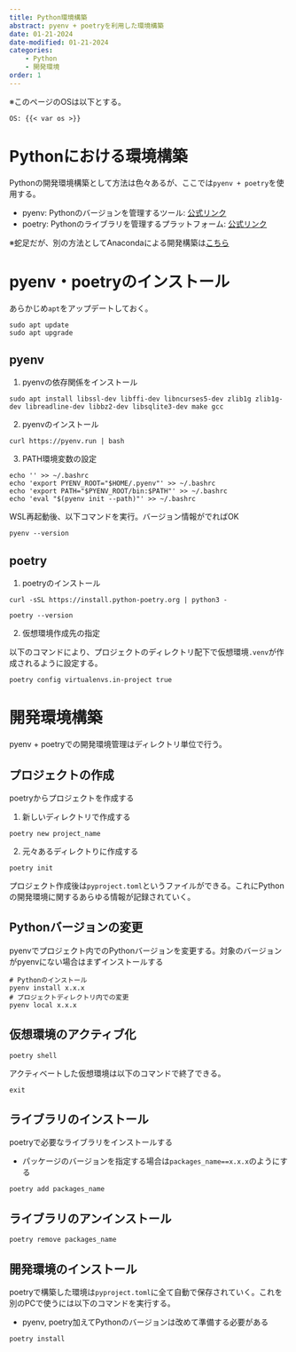 ```yaml
---
title: Python環境構築
abstract: pyenv + poetryを利用した環境構築
date: 01-21-2024
date-modified: 01-21-2024
categories:
    - Python
    - 開発環境
order: 1
---
```


※このページのOSは以下とする。
```
OS: {{< var os >}}
```

# Pythonにおける環境構築
Pythonの開発環境構築として方法は色々あるが、ここでは`pyenv + poetry`を使用する。

- pyenv: Pythonのバージョンを管理するツール: [公式リンク](https://github.com/pyenv/pyenv)
- poetry: Pythonのライブラリを管理するプラットフォーム: [公式リンク](https://python-poetry.org/)

※蛇足だが、別の方法としてAnacondaによる開発構築は[こちら](../%E3%81%9D%E3%81%AE%E4%BB%96/anaconda.qmd)

# pyenv・poetryのインストール

あらかじめ`apt`をアップデートしておく。

```shell
sudo apt update
sudo apt upgrade
```

## pyenv
1. pyenvの依存関係をインストール

```shell
sudo apt install libssl-dev libffi-dev libncurses5-dev zlib1g zlib1g-dev libreadline-dev libbz2-dev libsqlite3-dev make gcc
```
2. pyenvのインストール

```shell
curl https://pyenv.run | bash
```

3. PATH環境変数の設定

```shell
echo '' >> ~/.bashrc
echo 'export PYENV_ROOT="$HOME/.pyenv"' >> ~/.bashrc
echo 'export PATH="$PYENV_ROOT/bin:$PATH"' >> ~/.bashrc
echo 'eval "$(pyenv init --path)"' >> ~/.bashrc
```

WSL再起動後、以下コマンドを実行。バージョン情報がでればOK

```shell
pyenv --version
```

## poetry

1. poetryのインストール

```shell
curl -sSL https://install.python-poetry.org | python3 -
```

```shell
poetry --version
```

2. 仮想環境作成先の指定

以下のコマンドにより、プロジェクトのディレクトリ配下で仮想環境`.venv`が作成されるように設定する。

```shell
poetry config virtualenvs.in-project true
```

# 開発環境構築
pyenv + poetryでの開発環境管理はディレクトリ単位で行う。

## プロジェクトの作成
poetryからプロジェクトを作成する

1. 新しいディレクトリで作成する

```shell
poetry new project_name
```

2. 元々あるディレクトりに作成する

```shell
poetry init
```

プロジェクト作成後は`pyproject.toml`というファイルができる。これにPythonの開発環境に関するあらゆる情報が記録されていく。

## Pythonバージョンの変更
pyenvでプロジェクト内でのPythonバージョンを変更する。対象のバージョンがpyenvにない場合はまずインストールする

```shell
# Pythonのインストール
pyenv install x.x.x
# プロジェクトディレクトリ内での変更
pyenv local x.x.x
```

## 仮想環境のアクティブ化

```shell
poetry shell
```

アクティベートした仮想環境は以下のコマンドで終了できる。

```shell
exit
```

## ライブラリのインストール
poetryで必要なライブラリをインストールする

- パッケージのバージョンを指定する場合は`packages_name==x.x.x`のようにする

```shell
poetry add packages_name
```

## ライブラリのアンインストール

```shell
poetry remove packages_name
```

## 開発環境のインストール
poetryで構築した環境は`pyproject.toml`に全て自動で保存されていく。これを別のPCで使うには以下のコマンドを実行する。

- pyenv, poetry加えてPythonのバージョンは改めて準備する必要がある

```shell
poetry install
```